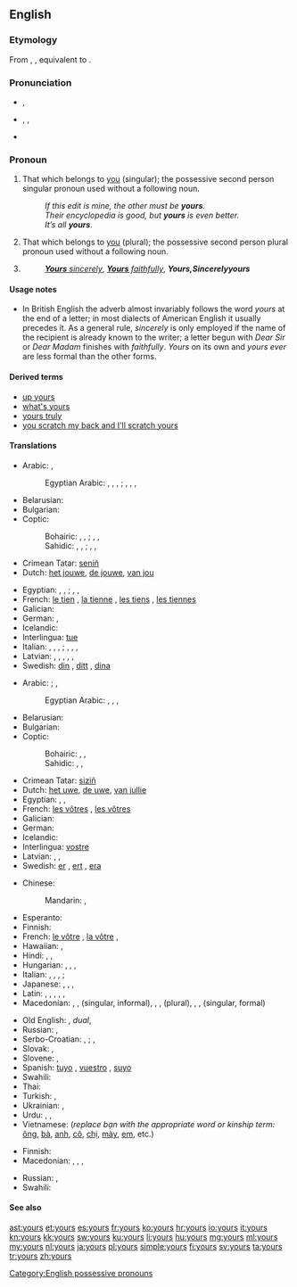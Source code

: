 ==English==
{{wikipedia}}

===Etymology===
From {{etyl|enm}} {{term|youres|lang=enm}}, {{term|ȝoures|lang=enm}}, equivalent to {{suffix|your|'s}}.

===Pronunciation===
* {{a|RP}} {{IPA|/jɔː(ɹ)z/}}, {{X-SAMPA|/jO:(r)z/}}
*: {{rhymes|ɔː(ɹ)z}}
* {{a|US}} {{enPR|yôrz}}, {{IPA|/jɔːɹz/|/jɚz/|/jɝːz/}}, {{X-SAMPA|/jO:rz/}}
*: {{audio|en-us-yours.ogg|Audio (US)}}
*: {{rhymes|ɔː(ɹ)z}}
* {{homophones|yaws}} {{qualifier|in [[non-rhotic]] accents}}

===Pronoun===
{{en-pron}}

# That which belongs to [[you]] (singular); the possessive second person singular pronoun used without a following noun.
#: ''If this edit is mine, the other must be '''yours'''.''
#: ''Their encyclopedia is good, but '''yours''' is even better.''
#: ''It’s all '''yours'''.''
# That which belongs to [[you]] (plural); the possessive second person plural pronoun used without a following noun.
# {{non-gloss definition|Written at the end of a letter, before the signature.}}
#: ''[[yours sincerely|'''Yours''' sincerely]]'', ''[[yours faithfully|'''Yours''' faithfully]]'', '''''Yours''''', ''Sincerely '''yours'''''

====Usage notes====
* In British English the adverb almost invariably follows the word ''yours'' at the end of a letter; in most dialects of American English it usually precedes it. As a general rule, ''sincerely'' is only employed if the name of the recipient is already known to the writer; a letter begun with ''Dear Sir'' or ''Dear Madam'' finishes with ''faithfully''. ''Yours'' on its own and ''yours ever'' are less formal than the other forms.

====Derived terms====
* [[up yours]]
* [[what's yours]]
* [[yours truly]]
* [[you scratch my back and I'll scratch yours]]

====Translations====
{{trans-top|possessive pronoun, singular}}
* Arabic: {{t-|ar|لك|m|tr=lak|sc=Arab}}, {{t-|ar|لك|f|tr=laki|sc=Arab}} {{qualifier|belonging to one person}}
*: Egyptian Arabic: {{tø|arz|لك|tr=lik|sc=Arab}}, {{tø|arz|بتاعك|m|tr=betaʕak|sc=Arab}}, {{tø|arz|بتاعتاك|f|tr=betaʕtak|sc=Arab}}, {{tø|arz|بتوعاك|p|tr=betoʕak|sc=Arab}} {{qualifier|owner is male}}; {{tø|arz|لك|tr=liki|sc=Arab}}, {{tø|arz|بتاعك|m|tr=betaʕik|sc=Arab}}, {{tø|arz|بتاعتاك|f|tr=betaʕtik|sc=Arab}}, {{tø|arz|بتوعاك|p|tr=betoʕik|sc=Arab}} {{qualifier|owner is female}}
* Belarusian: {{t-|be|твой|tr=tvoj}}
* Bulgarian: {{t-|bg|твой|tr=tvoj}}
* Coptic:
*: Bohairic: {{tø|cop|ⲫⲱⲕ|m|tr=phōk}}, {{tø|cop|ⲑⲱⲕ|f|tr=θōk}}, {{tø|cop|ⲛⲟⲩⲕ|p|tr=nwk}} {{qualifier|owner is male}}; {{tø|cop|ⲫⲱ|m|tr=phō}}, {{tø|cop|ⲑⲱ|f|tr=θō}}, {{tø|cop|ⲛⲟⲩ|p|tr=nw}} {{qualifier|owner is female}}
*: Sahidic: {{tø|cop|ⲡⲱⲕ|m|tr=pōk}}, {{tø|cop|ⲧⲱⲕ|f|tr=tōk}}, {{tø|cop|ⲛⲟⲩⲕ|p|tr=nwk}} {{qualifier|owner is male}}; {{tø|cop|ⲡⲱ|m|tr=pō}}, {{tø|cop|ⲧⲱ|f|tr=tō}}, {{tø|cop|ⲛⲟⲩ|p|tr=nw}} {{qualifier|owner is female}}
* Crimean Tatar: [[seniñ]]
* Dutch: [[het jouwe]], [[de jouwe]], [[van jou]]
{{trans-mid}}
* Egyptian: {{tø|egy|𓅮𓇌𓎡|m|tr=payk}}, {{tø|egy|𓏏𓇌𓎡|f|tr=tayk}}, {{tø|egy|𓈖𓄿𓇌𓎡|p|tr=nayk}} {{qualifier|owner is male}}; {{tø|egy|𓅮𓇌𓁐|m|tr=payt}}, {{tø|egy|𓏏𓇌𓁐|f|tr=tayt}}, {{tø|egy|𓈖𓄿𓇌𓁐|p|tr=nayt}} {{qualifier|owner is female}}
* French: [[le tien]] {{m}}, [[la tienne]] {{f}}, [[les tiens]] {{p}}, [[les tiennes]] {{f|p}}
* Galician: {{t-|gl|teu|m|s}}
* German: {{t-|de|deins}}, {{t+|de|deines}} {{qualifier|formal}}
* Icelandic: {{t+|is|þinn}}
* Interlingua: [[tue]]
* Italian: {{t+|it|tuo|m}}, {{t+|it|tua|f}}, {{t+|it|tuoi|m-p}}, {{t+|it|tue|f-p}} {{qualifier|informal}}; {{t-|it|Suo|m}}, {{t-|it|Sua|f}}, {{t-|it|Suoi|m-p}}, {{t-|it|Sue|f-p}} {{qualifier|formal}}
* Latvian: {{t-|lv|tavs}}, {{t-|lv|tavējs}}, {{t-|lv|tavējais}}, {{t-|lv|jūsu}} {{qualifier|polite}}, {{t-|lv|jūsējs}} {{qualifier|polite}}, {{t-|lv|jūsējais}} {{qualifier|polite}}
* Swedish: [[din]] {{c}}, [[ditt]] {{n}}, [[dina]] {{p}}
{{trans-bottom}}

{{trans-top|possessive pronoun, plural}}
* Arabic: {{t-|ar|لكما|m|f|tr=lakuma|sc=Arab}} {{qualifier|belonging to two persons}}; {{t-|ar|لكم|m|tr=lakum|sc=Arab}}, {{t-|ar|لكن|f|tr=lakun|sc=Arab}} {{qualifier|belonging to many persons}}
*: Egyptian Arabic: {{tø|arz|ليكو|tr=liko|sc=Arab}}, {{tø|arz|بتاعكو|m|tr=betaʕko|sc=Arab}}, {{tø|arz|بتاعتكو|f|tr=betaʕetko|sc=Arab}}, {{tø|arz|بتوعكو|p|tr=betoʕko|sc=Arab}} {{qualifier|many owners}}
* Belarusian: {{t-|be|ваш|tr=vaš}}
* Bulgarian: {{t-|bg|ваш|tr=vaš}}
* Coptic:
*: Bohairic: {{tø|cop|ⲫⲱⲧⲉⲛ|m|tr=phōten}}, {{tø|cop|ⲑⲱⲧⲉⲛ|f|tr=θōten}}, {{tø|cop|ⲛⲟⲩⲧⲉⲛ|p|tr=nwten}} {{qualifier|many owners}}
*: Sahidic: {{tø|cop|ⲡⲱⲧⲉⲛ|m|tr=pōten}}, {{tø|cop|ⲧⲱⲧⲉⲛ|f|tr=tōten}}, {{tø|cop|ⲛⲟⲩⲧⲉⲛ|p|tr=nwten}} {{qualifier|many owners}}
{{trans-mid}}
* Crimean Tatar: [[siziñ]]
* Dutch: [[het uwe]], [[de uwe]], [[van jullie]]
* Egyptian: {{tø|egy|𓅮𓇌𓀀|m|tr=payi}}, {{tø|egy|𓏏𓇌𓀀|f|tr=tayi}}, {{tø|egy|𓈖𓄿𓇌𓀀|p|tr=nayi}}
* French: [[les vôtres]] {{p}}, [[les vôtres]] {{f|p}}
* Galician: {{t-|gl|voso|m-p}}
* German: {{t+|de|Ihres}}
* Icelandic: {{t+|is|ykkar}}
* Interlingua: [[vostre]]
* Latvian: {{t-|lv|jūsu}}, {{t-|lv|jūsējs}}, {{t-|lv|jūsējais}}
* Swedish: [[er]] {{c}}, [[ert]] {{n}}, [[era]] {{p}}
{{trans-bottom}}

{{trans-top|possessive pronoun (to be sorted into the preceding tables)}}
* Chinese:
*: Mandarin: {{t-|cmn|你|alt=你的|tr=nǐ-de|sc=Hani}}, {{t-|cmn|您|alt=您的|tr=nín-de|sc=Hani}} {{qualifier|formal}}
* Esperanto: {{t-|eo|la via}}
* Finnish: {{t+|fi|sinun}}
* French: [[le vôtre]] {{m}}, [[la vôtre]] {{f}},
* Hawaiian: {{tø|haw|ou}}, {{tø|haw|āu}}
* Hindi: {{qualifier|least formal}} {{t-|hi|तेरा|tr=tera}}, {{qualifier|formal}} {{t-|hi|आपका|tr=aapka}}, {{qualifier|informal}} {{t-|hi|तुम्हारा|tr=tumhaara}}
* Hungarian: {{t-|hu|tiéd}}, {{t+|hu|tied}}, {{t-|hu|tiétek}}, {{t+|hu|tietek}}
* Italian: {{qualifier|formal and informal belonging to multiple people, uncommon formal belonging to one person}} {{t+|it|vostro|m}}, {{t-|it|vostra|f}}, {{t-|it|vostri|m-p}}, {{t-|it|vostre|f-p}}; {{qualifier|uncommon, very formal belonging to multiple people}} {{t+|it|Loro|m|f}}
* Japanese: {{qualifier|polite}} {{t-|ja|あなたのもの|tr=anata-no mono}}, {{qualifier|familiar}} {{t-|ja|きみのもの|tr=kimi-no mono}}, {{qualifier|polite}} {{t-|ja|あなたたちのもの|p|tr=anatatachi-no mono}}, {{qualifier|familiar}} {{t-|ja|きみたちのもの|p|tr=kimitachi-no mono}}
* Latin: {{t+|la|tuus}}, {{t-|la|tui}}, {{t-|la|vestri}}, {{t-|la|vestrum}}, {{t+|la|vester}}, {{t+|la|voster}}
* Macedonian: {{t-|mk|твој|m|tr=tvoj}}, {{t-|mk|твоја|f|tr=tvója}}, {{t-|mk|твое|n|tr=tvóe}} (singular, informal), {{t-|mk|ваш|m|tr=vaš}}, {{t-|mk|ваша|f|tr=váša}}, {{t-|mk|ваше|n|tr=váše}} (plural), {{t-|mk|ваш|m|alt=Ваш|tr=Vaš}}, {{t-|mk|ваша|f|alt=Ваша|tr=Váša}}, {{t-|mk|ваше|n|alt=Ваше|tr=Váše}} (singular, formal)
{{trans-mid}}
* Old English: {{t-|ang|þin|alt=þīn|s}}, {{t+|ang|incer|alt=inċer}} ''dual'', {{t-|ang|eower|alt=ēower|p}}
* Russian: {{t+|ru|твой|tr=tvoj}} {{qualifier|informal}}, {{t+|ru|ваш|tr=vaš}} {{qualifier|formal}}
* Serbo-Croatian: {{t-|sh|твој|sc=Cyrl}}, {{t-|sh|tvoj}}; {{t-|sh|ваш|sc=Cyrl}}, {{t-|sh|vaš}} {{qualifier|formal}}
* Slovak: {{t-|sk|tvoj}}, {{t-|sk|váš}} {{qualifier|formal}}
* Slovene: {{t+|sl|tvoj|alt=tvój}}, {{t+|sl|vaš|alt=vàš}} {{qualifier|formal}}
* Spanish: [[tuyo]] {{s}}, [[vuestro]] {{p}}, [[suyo]] {{qualifier|formal}}
* Swahili: {{t+|sw|wako}}
* Thai: {{t-|th|ของคุณ|tr=kŏng kun}}
* Turkish: {{t-|tr|seninki}}, {{t-|tr|sizinki}}
* Ukrainian: {{t-|uk|твій|tr=tvij}} {{qualifier|informal}}, {{t+|uk|ваш|tr=vaš}} {{qualifier|formal}}
* Urdu: {{qualifier|least formal}} {{t-|ur|تیرا|tr=tera}}, {{qualifier|informal}} {{t-|ur|تمہارا|tr=tumhaara}}, {{qualifier|formal}} {{t-|ur|آپ کا|tr=aap ka}}
* Vietnamese: {{t-|vi|của bạn}} (''replace bạn with the appropriate word or kinship term:'' [[ông]], [[bà]], [[anh]], [[cô]], [[chị]], [[mày]], [[em]], etc.)
{{trans-bottom}}

{{trans-top|sincerely}}
* Finnish: {{t+|fi|terveisin}}
* Macedonian: {{t-|mk|твој|m|alt=Твој|tr=Tvoj}}, {{t-|mk|твоја|f|alt=Твоја|tr=Tvója}} {{qualifier|informal}}, {{t-|mk|ваш|m|alt=Ваш|tr=Vaš}}, {{t-|mk|ваша|f|alt=Ваша|tr=Váša}} {{qualifier|formal}}
{{trans-mid}}
* Russian: {{t+|ru|твой|alt=Твой|tr=Tvoj|sc=Cyrl}} {{qualifier|informal}}, {{t+|ru|ваш|alt=Ваш|tr=Vaš|sc=Cyrl}} {{qualifier|formal}}
* Swahili: {{t+|sw|wako}}
{{trans-bottom}}

====See also====
{{English personal pronouns}}

[[Category:English possessive pronouns]]

[[ast:yours]]
[[et:yours]]
[[es:yours]]
[[fr:yours]]
[[ko:yours]]
[[hr:yours]]
[[io:yours]]
[[it:yours]]
[[kn:yours]]
[[kk:yours]]
[[sw:yours]]
[[ku:yours]]
[[li:yours]]
[[hu:yours]]
[[mg:yours]]
[[ml:yours]]
[[my:yours]]
[[nl:yours]]
[[ja:yours]]
[[pl:yours]]
[[simple:yours]]
[[fi:yours]]
[[sv:yours]]
[[ta:yours]]
[[tr:yours]]
[[zh:yours]]